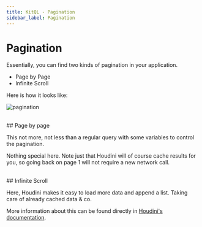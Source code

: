 ```yaml
---
title: KitQL - Pagination
sidebar_label: Pagination
---
```


# Pagination

Essentially, you can find two kinds of pagination in your application.

- Page by Page
- Infinite Scroll

Here is how it looks like:

![pagination](/assets/20220703-Pagination.gif)

<br />
## Page by page

This not more, not less than a regular query with some variables to control the pagination.

Nothing special here. Note just that Houdini will of course cache results for you, so going back on page 1 will 
not require a new network call.



<br />
## Infinite Scroll

Here, Houdini makes it easy to load more data and append a list. Taking care of already cached data & co.

More information about this can be found directly in [Houdini's documentation](https://www.houdinigraphql.com/guides/pagination).
